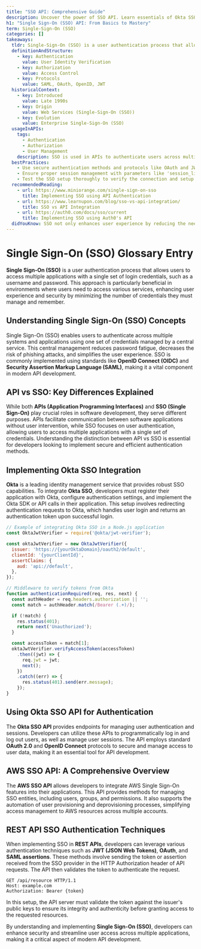 ```yaml
---
title: "SSO API: Comprehensive Guide"
description: Uncover the power of SSO API. Learn essentials of Okta SSO integration and AWS SSO API. Master REST API SSO authentication. Dive in now.
h1: "Single Sign-On (SSO) API: From Basics to Mastery"
term: Single-Sign-On (SSO)
categories: []
takeaways:
  tldr: Single-Sign-On (SSO) is a user authentication process that allows a user to access multiple applications with one set of login credentials.
  definitionAndStructure:
    - key: Authentication
      value: User Identity Verification
    - key: Authorization
      value: Access Control
    - key: Protocols
      value: SAML, OAuth, OpenID, JWT
  historicalContext:
    - key: Introduced
      value: Late 1990s
    - key: Origin
      value: Web Services (Single-Sign-On (SSO))
    - key: Evolution
      value: Enterprise Single-Sign-On (SSO)
  usageInAPIs:
    tags:
      - Authentication
      - Authorization
      - User Management
    description: SSO is used in APIs to authenticate users across multiple applications, enhancing user experience and security. It is implemented using various protocols like SAML, OAuth, and JWT. API endpoints are used to manage SSO configurations and handle SSO flows.
  bestPractices:
    - Use secure authentication methods and protocols like OAuth and JWT.
    - Ensure proper session management with parameters like 'session_lifetime' and 'idle_session_lifetime'.
    - Test the SSO setup thoroughly to verify the connection and setup.
  recommendedReading:
    - url: https://www.miniorange.com/single-sign-on-sso
      title: Implementing SSO using API Authentication
    - url: https://www.learnupon.com/blog/sso-vs-api-integration/
      title: SSO vs API Integration
    - url: https://auth0.com/docs/sso/current
      title: Implementing SSO using Auth0's API
  didYouKnow: SSO not only enhances user experience by reducing the need for multiple logins but also improves security by minimizing password management issues.
---
```

# Single Sign-On (SSO) Glossary Entry

**Single Sign-On (SSO)** is a user authentication process that allows users to access multiple applications with a single set of login credentials, such as a username and password. This approach is particularly beneficial in environments where users need to access various services, enhancing user experience and security by minimizing the number of credentials they must manage and remember.

## Understanding Single Sign-On (SSO) Concepts

Single Sign-On (SSO) enables users to authenticate across multiple systems and applications using one set of credentials managed by a central service. This central management reduces password fatigue, decreases the risk of phishing attacks, and simplifies the user experience. SSO is commonly implemented using standards like **OpenID Connect (OIDC)** and **Security Assertion Markup Language (SAML)**, making it a vital component in modern API development.

## API vs SSO: Key Differences Explained

While both **APIs (Application Programming Interfaces)** and **SSO (Single Sign-On)** play crucial roles in software development, they serve different purposes. APIs facilitate communication between software applications without user intervention, while SSO focuses on user authentication, allowing users to access multiple applications with a single set of credentials. Understanding the distinction between API vs SSO is essential for developers looking to implement secure and efficient authentication methods.

## Implementing Okta SSO Integration

**Okta** is a leading identity management service that provides robust SSO capabilities. To integrate **Okta SSO**, developers must register their application with Okta, configure authentication settings, and implement the Okta SDK or API calls in their application. This setup involves redirecting authentication requests to Okta, which handles user login and returns an authentication token upon successful login.

```javascript
// Example of integrating Okta SSO in a Node.js application
const OktaJwtVerifier = require('@okta/jwt-verifier');

const oktaJwtVerifier = new OktaJwtVerifier({
  issuer: 'https://{yourOktaDomain}/oauth2/default',
  clientId: '{yourClientId}',
  assertClaims: {
    aud: 'api://default',
  },
});

// Middleware to verify tokens from Okta
function authenticationRequired(req, res, next) {
  const authHeader = req.headers.authorization || '';
  const match = authHeader.match(/Bearer (.+)/);

  if (!match) {
    res.status(401);
    return next('Unauthorized');
  }

  const accessToken = match[1];
  oktaJwtVerifier.verifyAccessToken(accessToken)
    .then((jwt) => {
      req.jwt = jwt;
      next();
    })
    .catch((err) => {
      res.status(401).send(err.message);
    });
}
```

## Using Okta SSO API for Authentication

The **Okta SSO API** provides endpoints for managing user authentication and sessions. Developers can utilize these APIs to programmatically log in and log out users, as well as manage user sessions. The API employs standard **OAuth 2.0** and **OpenID Connect** protocols to secure and manage access to user data, making it an essential tool for API development.

## AWS SSO API: A Comprehensive Overview

The **AWS SSO API** allows developers to integrate AWS Single Sign-On features into their applications. This API provides methods for managing SSO entities, including users, groups, and permissions. It also supports the automation of user provisioning and deprovisioning processes, simplifying access management to AWS resources across multiple accounts.

## REST API SSO Authentication Techniques

When implementing SSO in **REST APIs**, developers can leverage various authentication techniques such as **JWT (JSON Web Tokens)**, **OAuth**, and **SAML assertions**. These methods involve sending the token or assertion received from the SSO provider in the HTTP Authorization header of API requests. The API then validates the token to authenticate the request.

```http
GET /api/resource HTTP/1.1
Host: example.com
Authorization: Bearer {token}
```

In this setup, the API server must validate the token against the issuer's public keys to ensure its integrity and authenticity before granting access to the requested resources.

By understanding and implementing **Single Sign-On (SSO)**, developers can enhance security and streamline user access across multiple applications, making it a critical aspect of modern API development.